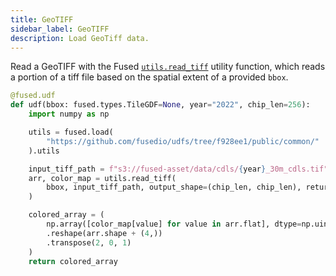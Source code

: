 ```yaml
---
title: GeoTIFF
sidebar_label: GeoTIFF
description: Load GeoTiff data.
---
```


Read a GeoTIFF with the Fused [`utils.read_tiff`](https://github.com/fusedio/udfs/blob/main/public/common/utils.py#L213) utility function, which reads a portion of a tiff file based on the spatial extent of a provided `bbox`.

```python showLineNumbers
@fused.udf
def udf(bbox: fused.types.TileGDF=None, year="2022", chip_len=256):
    import numpy as np

    utils = fused.load(
        "https://github.com/fusedio/udfs/tree/f928ee1/public/common/"
    ).utils

    input_tiff_path = f"s3://fused-asset/data/cdls/{year}_30m_cdls.tif"
    arr, color_map = utils.read_tiff(
        bbox, input_tiff_path, output_shape=(chip_len, chip_len), return_colormap=True
    )

    colored_array = (
        np.array([color_map[value] for value in arr.flat], dtype=np.uint8)
        .reshape(arr.shape + (4,))
        .transpose(2, 0, 1)
    )
    return colored_array
```
